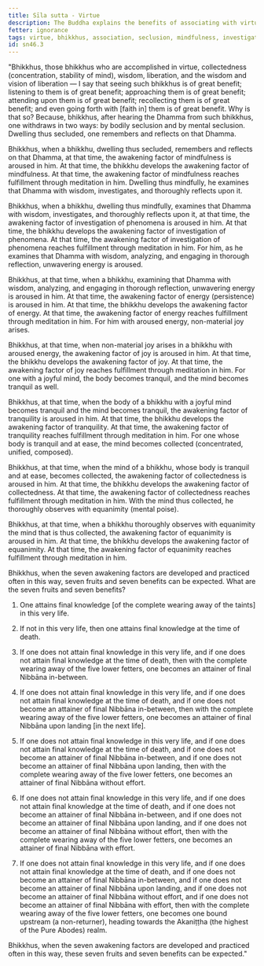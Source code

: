 ```yaml
---
title: Sīla sutta - Virtue
description: The Buddha explains the benefits of associating with virtuous bhikkhus and the development of the seven awakening factors.
fetter: ignorance
tags: virtue, bhikkhus, association, seclusion, mindfulness, investigation, energy, persistence, joy, rapture, tranquility, collectedness, concentration, equanimity, mental poise, awakening factors, sn, sn45-56, sn46
id: sn46.3
---
```


"Bhikkhus, those bhikkhus who are accomplished in virtue, collectedness (concentration, stability of mind), wisdom, liberation, and the wisdom and vision of liberation — I say that seeing such bhikkhus is of great benefit; listening to them is of great benefit; approaching them is of great benefit; attending upon them is of great benefit; recollecting them is of great benefit; and even going forth with [faith in] them is of great benefit. Why is that so? Because, bhikkhus, after hearing the Dhamma from such bhikkhus, one withdraws in two ways: by bodily seclusion and by mental seclusion. Dwelling thus secluded, one remembers and reflects on that Dhamma.

Bhikkhus, when a bhikkhu, dwelling thus secluded, remembers and reflects on that Dhamma, at that time, the awakening factor of mindfulness is aroused in him. At that time, the bhikkhu develops the awakening factor of mindfulness. At that time, the awakening factor of mindfulness reaches fulfillment through meditation in him. Dwelling thus mindfully, he examines that Dhamma with wisdom, investigates, and thoroughly reflects upon it.

Bhikkhus, when a bhikkhu, dwelling thus mindfully, examines that Dhamma with wisdom, investigates, and thoroughly reflects upon it, at that time, the awakening factor of investigation of phenomena is aroused in him. At that time, the bhikkhu develops the awakening factor of investigation of phenomena. At that time, the awakening factor of investigation of phenomena reaches fulfillment through meditation in him. For him, as he examines that Dhamma with wisdom, analyzing, and engaging in thorough reflection, unwavering energy is aroused.

Bhikkhus, at that time, when a bhikkhu, examining that Dhamma with wisdom, analyzing, and engaging in thorough reflection, unwavering energy is aroused in him. At that time, the awakening factor of energy (persistence) is aroused in him. At that time, the bhikkhu develops the awakening factor of energy. At that time, the awakening factor of energy reaches fulfillment through meditation in him. For him with aroused energy, non-material joy arises.

Bhikkhus, at that time, when non-material joy arises in a bhikkhu with aroused energy, the awakening factor of joy is aroused in him. At that time, the bhikkhu develops the awakening factor of joy. At that time, the awakening factor of joy reaches fulfillment through meditation in him. For one with a joyful mind, the body becomes tranquil, and the mind becomes tranquil as well.

Bhikkhus, at that time, when the body of a bhikkhu with a joyful mind becomes tranquil and the mind becomes tranquil, the awakening factor of tranquility is aroused in him. At that time, the bhikkhu develops the awakening factor of tranquility. At that time, the awakening factor of tranquility reaches fulfillment through meditation in him. For one whose body is tranquil and at ease, the mind becomes collected (concentrated, unified, composed).

Bhikkhus, at that time, when the mind of a bhikkhu, whose body is tranquil and at ease, becomes collected, the awakening factor of collectedness is aroused in him. At that time, the bhikkhu develops the awakening factor of collectedness. At that time, the awakening factor of collectedness reaches fulfillment through meditation in him. With the mind thus collected, he thoroughly observes with equanimity (mental poise).

Bhikkhus, at that time, when a bhikkhu thoroughly observes with equanimity the mind that is thus collected, the awakening factor of equanimity is aroused in him. At that time, the bhikkhu develops the awakening factor of equanimity. At that time, the awakening factor of equanimity reaches fulfillment through meditation in him.

Bhikkhus, when the seven awakening factors are developed and practiced often in this way, seven fruits and seven benefits can be expected. What are the seven fruits and seven benefits?

1) One attains final knowledge [of the complete wearing away of the taints] in this very life.

2) If not in this very life, then one attains final knowledge at the time of death.

3) If one does not attain final knowledge in this very life, and if one does not attain final knowledge at the time of death, then with the complete wearing away of the five lower fetters, one becomes an attainer of final Nibbāna in-between.

4) If one does not attain final knowledge in this very life, and if one does not attain final knowledge at the time of death, and if one does not become an attainer of final Nibbāna in-between, then with the complete wearing away of the five lower fetters, one becomes an attainer of final Nibbāna upon landing [in the next life].

5) If one does not attain final knowledge in this very life, and if one does not attain final knowledge at the time of death, and if one does not become an attainer of final Nibbāna in-between, and if one does not become an attainer of final Nibbāna upon landing, then with the complete wearing away of the five lower fetters, one becomes an attainer of final Nibbāna without effort.

6) If one does not attain final knowledge in this very life, and if one does not attain final knowledge at the time of death, and if one does not become an attainer of final Nibbāna in-between, and if one does not become an attainer of final Nibbāna upon landing, and if one does not become an attainer of final Nibbāna without effort, then with the complete wearing away of the five lower fetters, one becomes an attainer of final Nibbāna with effort.

7) If one does not attain final knowledge in this very life, and if one does not attain final knowledge at the time of death, and if one does not become an attainer of final Nibbāna in-between, and if one does not become an attainer of final Nibbāna upon landing, and if one does not become an attainer of final Nibbāna without effort, and if one does not become an attainer of final Nibbāna with effort, then with the complete wearing away of the five lower fetters, one becomes one bound upstream (a non-returner), heading towards the Akaniṭṭha (the highest of the Pure Abodes) realm.

Bhikkhus, when the seven awakening factors are developed and practiced often in this way, these seven fruits and seven benefits can be expected."